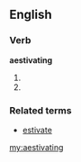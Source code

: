 ==English==
===Verb===
'''aestivating'''
#{{present participle of|aestivate}}
#{{alternative spelling of|estivating}}

===Related terms===
* [[estivate]]

[[my:aestivating]]